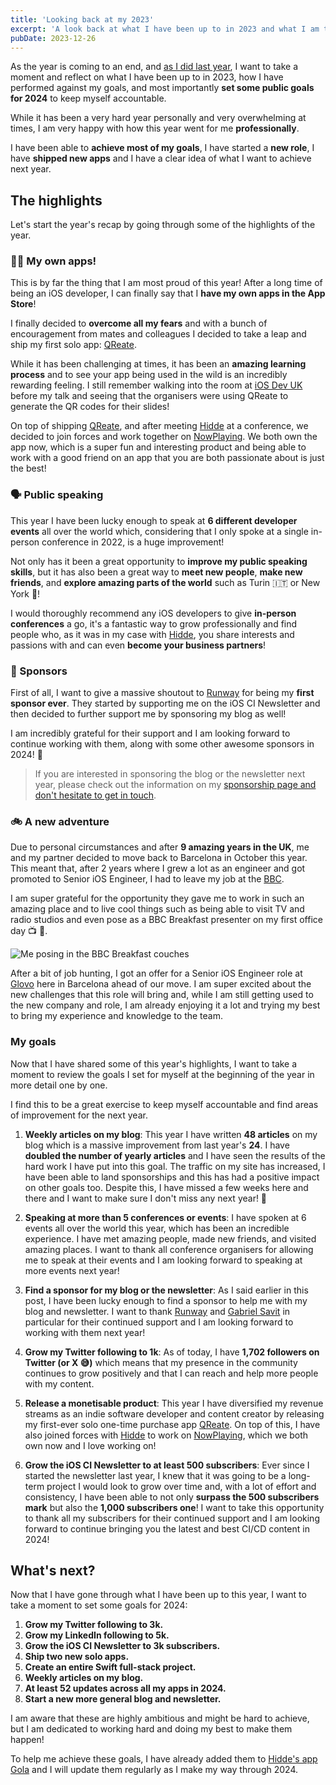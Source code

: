 ```yaml
---
title: 'Looking back at my 2023'
excerpt: 'A look back at what I have been up to in 2023 and what I am trying to achieve in 2024.'
pubDate: 2023-12-26
---
```


As the year is coming to an end, and [as I did last year](https://www.polpiella.dev/looking-back-at-my-2022), I want to take a moment and reflect on what I have been up to in 2023, how I have performed against my goals, and most importantly **set some public goals for 2024** to keep myself accountable.

While it has been a very hard year personally and very overwhelming at times, I am very happy with how this year went for me **professionally**.

I have been able to **achieve most of my goals**, I have started a **new role**, I have **shipped new apps** and I have a clear idea of what I want to achieve next year.

## The highlights

Let's start the year's recap by going through some of the highlights of the year.

### 🙋‍♂️ My own apps!

This is by far the thing that I am most proud of this year! After a long time of being an iOS developer, I can finally say that I **have my own apps in the App Store**!

I finally decided to **overcome all my fears** and with a bunch of encouragement from mates and colleagues I decided to take a leap and ship my first solo app: [QReate](https://www.getqreate.app/).

While it has been challenging at times, it has been an **amazing learning process** and to see your app being used in the wild is an incredibly rewarding feeling. I still remember walking into the room at [iOS Dev UK](https://www.iosdevuk.com/) before my talk and seeing that the organisers were using QReate to generate the QR codes for their slides!

On top of shipping [QReate](https://www.getqreate.app/), and after meeting [Hidde](https://twitter.com/hiddevdploeg) at a conference, we decided to join forces and work together on [NowPlaying](https://nowplaying.page/). We both own the app now, which is a super fun and interesting product and being able to work with a good friend on an app that you are both passionate about is just the best!

### 🗣️ Public speaking

This year I have been lucky enough to speak at **6 different developer events** all over the world which, considering that I only spoke at a single in-person conference in 2022, is a huge improvement!

Not only has it been a great opportunity to **improve my public speaking skills**, but it has also been a great way to **meet new people**, **make new friends**, and **explore amazing parts of the world** such as Turin 🇮🇹 or New York 🗽!

I would thoroughly recommend any iOS developers to give **in-person conferences** a go, it's a fantastic way to grow professionally and find people who, as it was in my case with [Hidde](https://twitter.com/hiddevdploeg), you share interests and passions with and can even **become your business partners**!

### 🙏 Sponsors

First of all, I want to give a massive shoutout to [Runway](https://twitter.com/RunwayTeam) for being my **first sponsor ever**. They started by supporting me on the iOS CI Newsletter and then decided to further support me by sponsoring my blog as well!

I am incredibly grateful for their support and I am looking forward to continue working with them, along with some other awesome sponsors in 2024! 👀

> If you are interested in sponsoring the blog or the newsletter next year, please check out the information on my [sponsorship page and don't hesitate to get in touch](https://www.polpiella.dev/sponsor).

### 🚲 A new adventure

Due to personal circumstances and after **9 amazing years in the UK**, me and my partner decided to move back to Barcelona in October this year. This meant that, after 2 years where I grew a lot as an engineer and got promoted to Senior iOS Engineer, I had to leave my job at the [BBC](https://www.bbc.com/).

I am super grateful for the opportunity they gave me to work in such an amazing place and to live cool things such as being able to visit TV and radio studios and even pose as a BBC Breakfast presenter on my first office day 📺 🎥.

![Me posing in the BBC Breakfast couches](/assets/posts/looking-back-at-2023/bbc.webp)

After a bit of job hunting, I got an offer for a Senior iOS Engineer role at [Glovo](https://glovoapp.com/es/en/barcelona/) here in Barcelona ahead of our move. I am super excited about the new challenges that this role will bring and, while I am still getting used to the new company and role, I am already enjoying it a lot and trying my best to bring my experience and knowledge to the team.

### My goals

Now that I have shared some of this year's highlights, I want to take a moment to review the goals I set for myself at the beginning of the year in more detail one by one.

I find this to be a great exercise to keep myself accountable and find areas of improvement for the next year.

1. **Weekly articles on my blog**: This year I have written **48 articles** on my blog which is a massive improvement from last year's **24**. I have **doubled the number of yearly articles** and I have seen the results of the hard work I have put into this goal. The traffic on my site has increased, I have been able to land sponsorships and this has had a positive impact on other goals too. Despite this, I have missed a few weeks here and there and I want to make sure I don't miss any next year! 💪

2. **Speaking at more than 5 conferences or events**: I have spoken at 6 events all over the world this year, which has been an incredible experience. I have met amazing people, made new friends, and visited amazing places. I want to thank all conference organisers for allowing me to speak at their events and I am looking forward to speaking at more events next year!

3. **Find a sponsor for my blog or the newsletter**: As I said earlier in this post, I have been lucky enough to find a sponsor to help me with my blog and newsletter. I want to thank [Runway](https://twitter.com/RunwayTeam) and [Gabriel Savit](https://twitter.com/GabrielSavit) in particular for their continued support and I am looking forward to working with them next year!

4. **Grow my Twitter following to 1k**: As of today, I have **1,702 followers on Twitter (or X 😅)** which means that my presence in the community continues to grow positively and that I can reach and help more people with my content.

5. **Release a monetisable product**: This year I have diversified my revenue streams as an indie software developer and content creator by releasing my first-ever solo one-time purchase app [QReate](https://www.getqreate.app/). On top of this, I have also joined forces with [Hidde](https://twitter.com/hiddevdploeg) to work on [NowPlaying](https://nowplaying.page/), which we both own now and I love working on!

6. **Grow the iOS CI Newsletter to at least 500 subscribers**: Ever since I started the newsletter last year, I knew that it was going to be a long-term project I would look to grow over time and, with a lot of effort and consistency, I have been able to not only **surpass the 500 subscribers mark** but also the **1,000 subscribers one**! I want to take this opportunity to thank all my subscribers for their continued support and I am looking forward to continue bringing you the latest and best CI/CD content in 2024!

## What's next?

Now that I have gone through what I have been up to this year, I want to take a moment to set some goals for 2024:

1. **Grow my Twitter following to 3k.**
2. **Grow my LinkedIn following to 5k.**
3. **Grow the iOS CI Newsletter to 3k subscribers.**
4. **Ship two new solo apps.**
5. **Create an entire Swift full-stack project.**
6. **Weekly articles on my blog.**
7. **At least 52 updates across all my apps in 2024.**
8. **Start a new more general blog and newsletter.**

I am aware that these are highly ambitious and might be hard to achieve, but I am dedicated to working hard and doing my best to make them happen!

To help me achieve these goals, I have already added them to [Hidde's app Gola](https://apps.apple.com/us/app/gola-goal-tracker/id1661833753) and I will update them regularly as I make my way through 2024.
